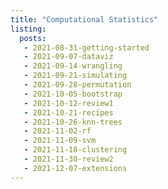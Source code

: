 ```yaml
---
title: "Computational Statistics"
listing: 
  posts:
   - 2021-08-31-getting-started
   - 2021-09-07-dataviz
   - 2021-09-14-wrangling
   - 2021-09-21-simulating
   - 2021-09-28-permutation
   - 2021-10-05-bootstrap
   - 2021-10-12-review1
   - 2021-10-21-recipes
   - 2021-10-26-knn-trees
   - 2021-11-02-rf
   - 2021-11-09-svm
   - 2021-11-18-clustering
   - 2021-11-30-review2
   - 2021-12-07-extensions
---
```

